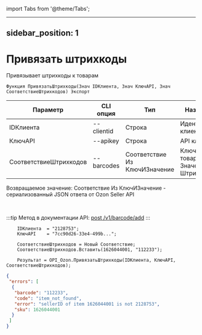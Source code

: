 ﻿import Tabs from '@theme/Tabs';

---
sidebar_position: 1
---

# Привязать штрихкоды
 Привязывает штрихкоды к товарам



`Функция ПривязатьШтрихкоды(Знач IDКлиента, Знач КлючAPI, Знач СоответствиеШтрихкодов) Экспорт`

  | Параметр | CLI опция | Тип | Назначение |
  |-|-|-|-|
  | IDКлиента | --clientid | Строка | Идентификатор клиента |
  | КлючAPI | --apikey | Строка | API ключ |
  | СоответствиеШтрихкодов | --barcodes | Соответствие Из КлючИЗначение | Ключ > SKU товара, Значение > Штрихкод |

  
  Возвращаемое значение:   Соответствие Из КлючИЗначение - сериализованный JSON ответа от Ozon Seller API

<br/>

:::tip
Метод в документации API: [post /v1/barcode/add](https://docs.ozon.ru/api/seller/#operation/add-barcode)
:::
<br/>


```bsl title="Пример кода"
    IDКлиента  = "2128753";
    КлючAPI    = "7cc90d26-33e4-499b...";

    СоответствиеШтрихкодов = Новый Соответствие;
    СоответствиеШтрихкодов.Вставить(1626044001, "112233");

    Результат = OPI_Ozon.ПривязатьШтрихкоды(IDКлиента, КлючAPI, СоответствиеШтрихкодов);
```
    



```json title="Результат"
{
 "errors": [
  {
   "barcode": "112233",
   "code": "item_not_found",
   "error": "sellerID of item 1626044001 is not 2128753",
   "sku": 1626044001
  }
 ]
}
```
